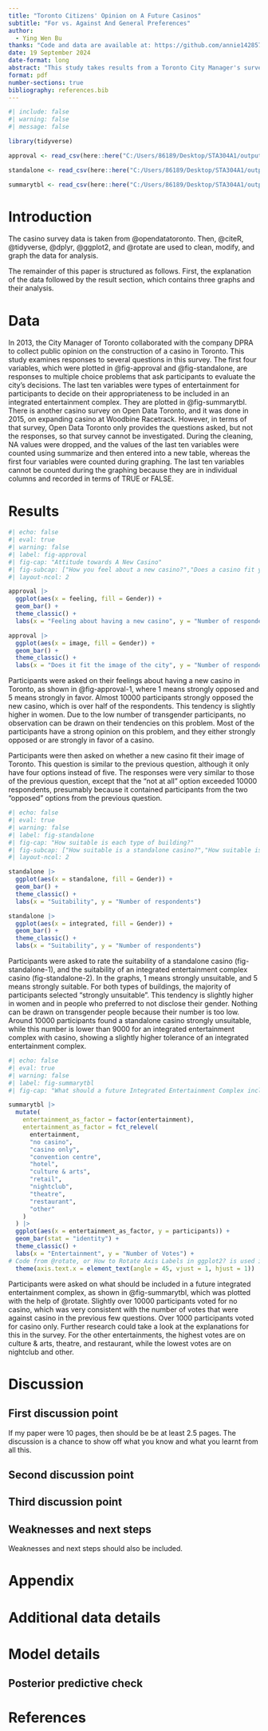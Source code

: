 ```yaml
---
title: "Toronto Citizens' Opinion on A Future Casinos"
subtitle: "For vs. Against And General Preferences"
author: 
  - Ying Wen Bu
thanks: "Code and data are available at: https://github.com/annie142857/starter_folder/tree/main"
date: 19 September 2024
date-format: long
abstract: "This study takes results from a Toronto City Manager's survey on people's opinion on the construction of a casino. Over half of the respondents were strongly against this casino. In the consideration of various entertainments, participants generally showed a preference for healthy recreations and refusal of potentially harmful pastimes. Although the survey was conducted to incorporate people's viewpoint into the casino's construction, the results can still be used in other research to investigate people's opinions on casinos and related entertainments."
format: pdf
number-sections: true
bibliography: references.bib
---
```


```r
#| include: false
#| warning: false
#| message: false

library(tidyverse)

approval <- read_csv(here::here("C:/Users/86189/Desktop/STA304A1/outputs/data/clean_data(approval).csv"), show_col_types = FALSE)

standalone <- read_csv(here::here("C:/Users/86189/Desktop/STA304A1/outputs/data/clean_data(standalone).csv"), show_col_types = FALSE)

summarytbl <- read_csv(here::here("C:/Users/86189/Desktop/STA304A1/outputs/data/clean_data(summarytbl).csv"), show_col_types = FALSE)

```


# Introduction

The casino survey data is taken from @opendatatoronto. Then, @citeR, @tidyverse, @dplyr, @ggplot2, and @rotate are used to clean, modify, and graph the data for analysis.

The remainder of this paper is structured as follows. First, the explanation of the data followed by the result section, which contains three graphs and their analysis.


# Data {#sec-datasection}

In 2013, the City Manager of Toronto collaborated with the company DPRA to collect public opinion on the construction of a casino in Toronto. This study examines responses to several questions in this survey. The first four variables, which were plotted in @fig-approval and @fig-standalone, are responses to multiple choice problems that ask participants to evaluate the city's decisions. The last ten variables were types of entertainment for participants to decide on their appropriateness to be included in an integrated entertainment complex. They are plotted in @fig-summarytbl.
There is another casino survey on Open Data Toronto, and it was done in 2015, on expanding casino at Woodbine Racetrack. However, in terms of that survey, Open Data Toronto only provides the questions asked, but not the responses, so that survey cannot be investigated. During the cleaning, NA values were dropped, and the values of the last ten variables were counted using summarize and then entered into a new table, whereas the first four variables were counted during graphing. The last ten variables cannot be counted during the graphing because they are in individual columns and recorded in terms of TRUE or FALSE.

# Results

```r
#| echo: false
#| eval: true
#| warning: false
#| label: fig-approval
#| fig-cap: "Attitude towards A New Casino"
#| fig-subcap: ["How you feel about a new casino?","Does a casino fit your image of the city?"]
#| layout-ncol: 2

approval |>
  ggplot(aes(x = feeling, fill = Gender)) +
  geom_bar() +
  theme_classic() +
  labs(x = "Feeling about having a new casino", y = "Number of respondents")

approval |>
  ggplot(aes(x = image, fill = Gender)) +
  geom_bar() +
  theme_classic() +
  labs(x = "Does it fit the image of the city", y = "Number of respondents")
```

Participants were asked on their feelings about having a new casino in Toronto, as shown in @fig-approval-1, where 1 means strongly opposed and 5 means strongly in favor. Almost 10000 participants strongly opposed the new casino, which is over half of the respondents. This tendency is slightly higher in women. Due to the low number of transgender participants, no observation can be drawn on their tendencies on this problem. Most of the participants have a strong opinion on this problem, and they either strongly opposed or are strongly in favor of a casino.

Participants were then asked on whether a new casino fit their image of Toronto. This question is similar to the previous question, although it only have four options instead of five. The responses were very similar to those of the previous question, except that the "not at all" option exceeded 10000 respondents, presumably because it contained participants from the two "opposed" options from the previous question.

```r
#| echo: false
#| eval: true
#| warning: false
#| label: fig-standalone
#| fig-cap: "How suitable is each type of building?"
#| fig-subcap: ["How suitable is a standalone casino?","How suitable is an integrated entertainment complex?"]
#| layout-ncol: 2

standalone |>
  ggplot(aes(x = standalone, fill = Gender)) +
  geom_bar() +
  theme_classic() +
  labs(x = "Suitability", y = "Number of respondents")

standalone |>
  ggplot(aes(x = integrated, fill = Gender)) +
  geom_bar() +
  theme_classic() +
  labs(x = "Suitability", y = "Number of respondents")
```

Participants were asked to rate the suitability of a standalone casino (fig-standalone-1), and the suitability of an integrated entertainment complex casino (fig-standalone-2). In the graphs, 1 means strongly unsuitable, and 5 means strongly suitable. For both types of buildings, the majority of participants selected "strongly unsuitable". This tendency is slightly higher in women and in people who preferred to not disclose their gender. Nothing can be drawn on transgender people because their number is too low. Around 10000 participants found a standalone casino strongly unsuitable, while this number is lower than 9000 for an integrated entertainment complex with casino, showing a slightly higher tolerance of an integrated entertainment complex.

```r
#| echo: false
#| eval: true
#| warning: false
#| label: fig-summarytbl
#| fig-cap: "What should a future Integrated Entertainment Complex include?"

summarytbl |>
  mutate(
    entertainment_as_factor = factor(entertainment),
    entertainment_as_factor = fct_relevel(
      entertainment,
      "no casino",
      "casino only",
      "convention centre",
      "hotel",
      "culture & arts",
      "retail",
      "nightclub",
      "theatre",
      "restaurant",
      "other"
    )
  ) |>
  ggplot(aes(x = entertainment_as_factor, y = participants)) +
  geom_bar(stat = "identity") +
  theme_classic() +
  labs(x = "Entertainment", y = "Number of Votes") +
# Code from @rotate, or How to Rotate Axis Labels in ggplot2? is used in the next line
  theme(axis.text.x = element_text(angle = 45, vjust = 1, hjust = 1))
```

Participants were asked on what should be included in a future integrated entertainment complex, as shown in @fig-summarytbl, which was plotted with the help of @rotate. Slightly over 10000 participants voted for no casino, which was very consistent with the number of votes that were against casino in the previous few questions. Over 1000 participants voted for casino only. Further research could take a look at the explanations for this in the survey. For the other entertainments, the highest votes are on culture & arts, theatre, and restaurant, while the lowest votes are on nightclub and other. 


# Discussion

## First discussion point {#sec-first-point}

If my paper were 10 pages, then should be be at least 2.5 pages. The discussion is a chance to show off what you know and what you learnt from all this. 

## Second discussion point

## Third discussion point

## Weaknesses and next steps

Weaknesses and next steps should also be included.

\newpage

\appendix

# Appendix {-}


# Additional data details

# Model details {#sec-model-details}

## Posterior predictive check




\newpage


# References
